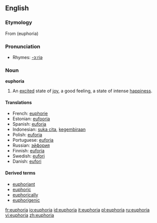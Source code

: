==English==
{{wikipedia}}

===Etymology===
From {{AGr.}} '''{{polytonic|[[εὐφορία]]}}''' (euphoria)

===Pronunciation===
*Rhymes: [[Rhymes:English:-ɔːriə|-ɔːriə]]

===Noun===
'''euphoria'''

# An [[excited]] state of [[joy]], a good feeling, a state of intense [[happiness]].

====Translations====
*French: [[euphorie]]
*Estonian: [[eufooria]]
*Spanish: [[euforia]]
*Indonesian: [[suka cita]], [[gembira|kegembiraan]]
*Polish: [[euforia]] {{f}}
*Portuguese: [[euforia]] {{f}}
*Russian: [[эйфория]] {{f}}
*Finnish: [[euforia]]
*Swedish: [[eufori]]
*Danish: [[eufori]]

====Derived terms====
* [[euphoriant]]
* [[euphoric]]
* [[euphorically]]
* [[euphorigenic]]

[[fr:euphoria]]
[[io:euphoria]]
[[id:euphoria]]
[[it:euphoria]]
[[pl:euphoria]]
[[ru:euphoria]]
[[vi:euphoria]]
[[zh:euphoria]]